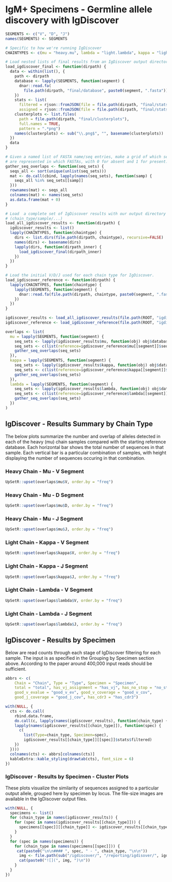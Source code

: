 # IgM+ Specimens - Germline allele discovery with IgDiscover

```r
SEGMENTS <- c("V", "D", "J")
names(SEGMENTS) <- SEGMENTS

# Specific to how we're running IgDiscover
CHAINTYPES <- c(mu = "heavy.mu", lambda = "light.lambda", kappa = "light.kappa")

# Load nested lists of final results from an IgDiscover output directory.
load_igdiscover_final <- function(dirpath) {
  data <- within(list(), {
    path <- dirpath
    database <- lapply(SEGMENTS, function(segment) {
      dnar::read.fa(
        file.path(dirpath, "final/database", paste0(segment, ".fasta")))
    })
    stats <- list(
      filtered = rjson::fromJSON(file = file.path(dirpath, "final/stats/filtered.json")),
      assigned = rjson::fromJSON(file = file.path(dirpath, "final/stats/assigned.json")))
    clusterplots <- list.files(
      path = file.path(dirpath, "final/clusterplots"),
      full.names = TRUE,
      pattern = ".*png")
    names(clusterplots) <- sub("\\.png$", "", basename(clusterplots))
  })
  data
}

# Given a named list of FASTA name/seq entries, make a grid of which sequences
# are represented in which FASTAs, with 0 for absent and 1 for present.
gather_seq_overlaps <- function(seq_sets) {
  seqs_all <- sort(unique(unlist(seq_sets)))
  mat <- do.call(cbind, lapply(names(seq_sets), function(samp) {
    seqs_all %in% seq_sets[[samp]]
  }))
  rownames(mat) <- seqs_all
  colnames(mat) <- names(seq_sets)
  as.data.frame(mat + 0)
}

# Load  a complete set of IgDiscover results with our output directory structure
# (chain_type/sample/...)
load_all_igdiscover_results <- function(dirpath) {
  igdiscover_results <- list()
  lapply(CHAINTYPES, function(chaintype) {
    dirs <- list.dirs(file.path(dirpath, chaintype), recursive=FALSE)
    names(dirs) <- basename(dirs)
    lapply(dirs, function(dirpath_inner) {
      load_igdiscover_final(dirpath_inner)
    })
  })
}

# Load the initial V/D/J used for each chain type for IgDiscover.
load_igdiscover_reference <- function(dirpath) {
  lapply(CHAINTYPES, function(chaintype) {
    lapply(SEGMENTS, function(segment) {
      dnar::read.fa(file.path(dirpath, chaintype, paste0(segment, ".fasta")))
    })
  })
}

igdiscover_results <- load_all_igdiscover_results(file.path(ROOT, "igdiscover"))
igdiscover_reference <- load_igdiscover_reference(file.path(ROOT, "igdiscover"))

overlaps <- list(
  mu = lapply(SEGMENTS, function(segment) {
    seq_sets <- lapply(igdiscover_results$mu, function(obj) obj$database[[segment]]$seq)
    seq_sets <- c(list(reference=igdiscover_reference$mu[[segment]]$seq), seq_sets)
    gather_seq_overlaps(seq_sets)
  }),
  kappa = lapply(SEGMENTS, function(segment) {
    seq_sets <- lapply(igdiscover_results$kappa, function(obj) obj$database[[segment]]$seq)
    seq_sets <- c(list(reference=igdiscover_reference$kappa[[segment]]$seq), seq_sets)
    gather_seq_overlaps(seq_sets)
  }),
  lambda = lapply(SEGMENTS, function(segment) {
    seq_sets <- lapply(igdiscover_results$lambda, function(obj) obj$database[[segment]]$seq)
    seq_sets <- c(list(reference=igdiscover_reference$lambda[[segment]]$seq), seq_sets)
    gather_seq_overlaps(seq_sets)
  })
)
```

## IgDiscover - Results Summary by Chain Type

The below plots summarize the number and overlap of alleles detected in each of 
the heavy (mu) chain samples compared with the starting reference database. 
Each horizontal bar shows the total number of sequences in that sample.  Each
vertical bar is a particular combination of samples, with height displaying the
number of sequences occuring in that combination.

### Heavy Chain - Mu - V Segment

```r
UpSetR::upset(overlaps$mu$V, order.by = "freq")
```

### Heavy Chain - Mu - D Segment

```r
UpSetR::upset(overlaps$mu$D, order.by = "freq")
```

### Heavy Chain - Mu - J Segment

```r
UpSetR::upset(overlaps$mu$J, order.by = "freq")
```

### Light Chain - Kappa - V Segment

```r
UpSetR::upset(overlaps$kappa$V, order.by = "freq")
```

### Light Chain - Kappa - J Segment

```r
UpSetR::upset(overlaps$kappa$J, order.by = "freq")
```

### Light Chain - Lambda - V Segment

```r
UpSetR::upset(overlaps$lambda$V, order.by = "freq")
```

### Light Chain - Lambda - J Segment

```r
UpSetR::upset(overlaps$lambda$J, order.by = "freq")
```

## IgDiscover - Results by Specimen

Below are read counts through each stage of IgDiscover filtering for each 
sample.  The input is as specified in the Grouping by Specimen section above. 
According to the paper around 400,000 input reads should be sufficient.

```r
abbrs <- c(
    Chain = "Chain", Type = "Type", Specimen = "Specimen",
    total = "total", has_vj_assignment = "has_vj", has_no_stop = "no_stop",
    good_v_evalue = "good_v_ev", good_v_coverage = "good_v_cov",
    good_j_coverage = "good_j_cov", has_cdr3 = "has_cdr3")

with(NULL, {
  cts <- do.call(
    rbind.data.frame,
    do.call(c, lapply(names(igdiscover_results), function(chain_type) {
    lapply(names(igdiscover_results[[chain_type]]), function(spec) {
      c(
        list(Type=chain_type, Specimen=spec),
        igdiscover_results[[chain_type]][[spec]]$stats$filtered)
    })
  })))
  colnames(cts) <- abbrs[colnames(cts)]
  kableExtra::kable_styling(drawtab(cts), font_size = 6)
})


```

### IgDiscover - Results by Specimen - Cluster Plots

These plots visualize the similarity of sequences assigned to a particular
output allele, grouped here by specimen by locus.  The file-size images are
available in the IgDiscover output files.

```r
with(NULL, {
  specimens <- list()
  for (chain_type in names(igdiscover_results)) {
    for (spec in names(igdiscover_results[[chain_type]])) {
      specimens[[spec]][[chain_type]] <- igdiscover_results[[chain_type]][[spec]]$clusterplots
    }
  }
  for (spec in names(specimens)) {
    for (chain_type in names(specimens[[spec]])) {
     cat(paste0("\n\n#### ", spec, " - ", chain_type, "\n\n"))
      img <- file.path(sub("/igdiscover/", "/reporting/igdisover/", igdiscover_results[[chain_type]][[spec]]$path), "clusterplots.png")
      cat(paste0("![](", img, ")\n"))
    }
  }
})

```